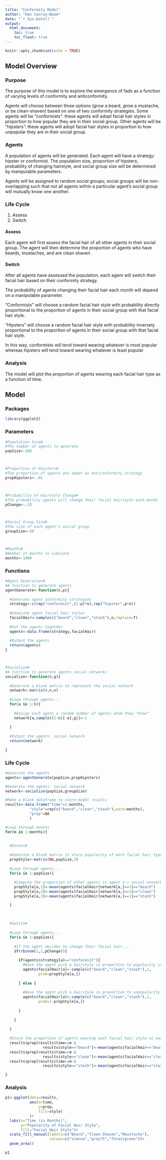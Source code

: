 ```yaml
---
title: "Conformity Model"
author: "Dan Conroy-Beam"
date: "`r Sys.Date()`"
output: 
  html_document:
    toc: true
    toc_float: true
---
```


```r
knitr::opts_chunk$set(echo = TRUE)
```



## Model Overview 
 
### Purpose

The purpose of this model is to explore the emergence of fads as a function of varying levels of conformity and anticonformity.

Agents will choose between three options (grow a beard, grow a mustache, or be clean-shaven) based on one of two conformity strategies. Some agents will be "conformists": these agents will adopt facial hair styles in proportion to how popular they are in their social group. Other agents will be "hipsters": these agents will adopt facial hair styles in proportion to how unpopular they are in their social group.
 
### Agents

A population of agents will be generated. Each agent will have a strategy: hipster or conformist. The population size, proportion of hipsters, probability of changing hairstyle, and social group size will be determined by manipulable parameters.

Agents will be assigned to random social groups; social groups will be non-overlapping such that not all agents within a particular agent's social group will mutually know one another.
 
### Life Cycle
 
1. Assess
2. Switch
 
#### Assess

Each agent will first assess the facial hair of all other agents in their social group. The agent will then determine the proportion of agents who have beards, mustaches, and are clean shaven.
 
#### Switch

After all agents have assessed the population, each agent will switch their facial hair based on their conformity strategy.  

The probability of agents changing their facial hair each month will depend on a manipulable parameter.  

"Conformists" will choose a random facial hair style with probability directly proportional to the proportion of agents in their social group with that facial hair style.  

"Hipsters" will choose a random facial hair style with probability inversely proportional to the proportion of agents in their social group with that facial hair style.  

In this way, conformists will tend toward wearing whatever is most popular whereas hipsters will tend toward wearing whatever is least popular
 
### Analysis

The model will plot the proportion of agents wearing each facial hair type as a function of time.


## Model



### Packages

```r

library(ggplot2)

```



### Parameters

```r

#Population Size#
#The number of agents to generate
popSize<-100



#Proportion of Hipsters#
#The proportion of agents who adopt an anticonformity strategy
propHipsters<-.01



#Probability of Hairstyle Change#
#The probability agents will change their facial hairstyle each month
pChange<-.33



#Social Group Size#
#The size of each agent's social group
groupSize<-30



#Months#
#Number of months to simulate
months<-1000

```



### Functions

```r

#Agent Generation#
#A function to generate agents
agentGenerate<-function(n,p){
  
  #Generate agent conformity strategies
  strategy<-c(rep("conformist",(1-p)*n),rep("hipster",p*n))
  
  #Generate agent facial hair styles
  facialHair<-sample(c("beard","clean","stash"),n,replace=T)
  
  #Put the agents together
  agents<-data.frame(strategy,facialHair)
  
  #Output the agents
  return(agents)
}



#Socialize#
#A function to generate agents social networks
socialize<-function(n,g){
  
  #Generate a blank matrix to represent the social network
  network<-matrix(0,n,n)
  
  #Loop through agents...
  for(a in 1:n){
    
    #Assign each agent a random number of agents whom they "know"
    network[a,sample((1:n)[-a],g)]<-1
    
  }
  
  #Output the agents' social network
  return(network)
  
}

```



### Life Cycle

```r

#Generate the agents
agents<-agentGenerate(popSize,propHipsters)

#Generate the agents' social network
network<-socialize(popSize,groupSize)

#Make a blank dataframe to store model results
results<-data.frame("time"=1:months,
           "style"=rep(c("beard","clean","stash"),each=months),
           "prop"=NA
           )

#Loop through months
for(m in 1:months){
  
  
  #Assess#
  
  #Generate a blank matrix to store popularity of each facial hair type in each agent's social network
  propStyle<-matrix(NA,popSize,3)
  
  #Loop through agents...
  for(a in 1:popSize){
    
    #Compute the proportion of other agents in agent a's social network wearing each facial hair style
    propStyle[a,1]<-mean(agents$facialHair[network[a,]==1]=="beard")
    propStyle[a,2]<-mean(agents$facialHair[network[a,]==1]=="clean")
    propStyle[a,3]<-mean(agents$facialHair[network[a,]==1]=="stash")

  }
  
  
  
  #Switch#
  
  #Loop through agents...
  for(a in 1:popSize){
    
    #If the agent decides to change their facial hair...
    if(rbinom(1,1,pChange)){
      
      if(agents$strategy[a]=="conformist"){
        #Have the agent pick a hairstyle in proportion to popularity in their network
        agents$facialHair[a]<-sample(c("beard","clean","stash"),1,
               prob=propStyle[a,])
        
      } else {
        
        #Have the agent pick a hairstyle in proportion to unpopularity in their network
        agents$facialHair[a]<-sample(c("beard","clean","stash"),1,
               prob=1-propStyle[a,])
        
      }
      
    }
     
  }
  
  #Store the proportion of agents wearing each facial hair style at each month
  results$prop[results$time==m &
                 results$style=="beard"]<-mean(agents$facialHair=="beard")
  results$prop[results$time==m & 
                 results$style=="clean"]<-mean(agents$facialHair=="clean")
  results$prop[results$time==m &
                 results$style=="stash"]<-mean(agents$facialHair=="stash")

}


```



### Analysis

```r

p1<-ggplot(data=results,
           aes(x=time,
               y=prop,
               fill=style)
           )+
  labs(x="Time (in Months)",
       y="Popularity of Facial Hair Style",
       fill="Facial Hair Style")+
  scale_fill_manual(labels=c("Beard","Clean-Shaven","Moustache"),
                    values=c("sienna","grey75","forestgreen"))+
  geom_area()

p1

```

